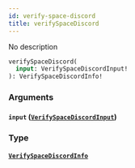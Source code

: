 ```yaml
---
id: verify-space-discord
title: verifySpaceDiscord
---
```



No description

```graphql
verifySpaceDiscord(
  input: VerifySpaceDiscordInput!
): VerifySpaceDiscordInfo!
```


### Arguments

#### `input` ([`VerifySpaceDiscordInput`](../../references/inputs/verify-space-discord-input))




### Type

#### [`VerifySpaceDiscordInfo`](../../references/objects/verify-space-discord-info) 






